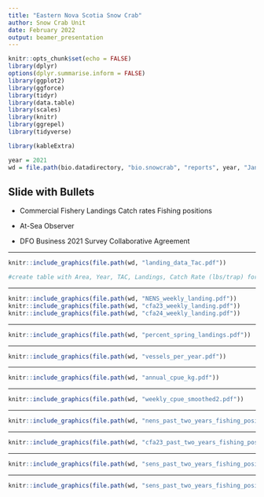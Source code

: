 ```yaml
---
title: "Eastern Nova Scotia Snow Crab"
author: Snow Crab Unit
date: February 2022
output: beamer_presentation
---
```


```r
knitr::opts_chunk$set(echo = FALSE)
library(dplyr)
options(dplyr.summarise.inform = FALSE)
library(ggplot2)
library(ggforce)
library(tidyr)
library(data.table)
library(scales)
library(knitr) 
library(ggrepel) 
library(tidyverse) 

library(kableExtra)

year = 2021
wd = file.path(bio.datadirectory, "bio.snowcrab", "reports", year, "JanuaryMeetings", "fishery")
```
## Slide with Bullets

- Commercial Fishery
    Landings
    Catch rates
    Fishing positions
- At-Sea Observer
    
- DFO Business
    2021 Survey
    Collaborative Agreement

---



```r
knitr::include_graphics(file.path(wd, "landing_data_Tac.pdf"))

#create table with Area, Year, TAC, Landings, Catch Rate (lbs/trap) for NENS, cfa23, cfa 24 for last 3 years
```

---


```r
knitr::include_graphics(file.path(wd, "NENS_weekly_landing.pdf"))
knitr::include_graphics(file.path(wd, "cfa23_weekly_landing.pdf"))
knitr::include_graphics(file.path(wd, "cfa24_weekly_landing.pdf"))

```

---



```r
knitr::include_graphics(file.path(wd, "percent_spring_landings.pdf"))

```

---


```r
knitr::include_graphics(file.path(wd, "vessels_per_year.pdf"))


```

---


```r
knitr::include_graphics(file.path(wd, "annual_cpue_kg.pdf"))


```

---


```r

knitr::include_graphics(file.path(wd, "weekly_cpue_smoothed2.pdf"))


```

---


```r
knitr::include_graphics(file.path(wd, "nens_past_two_years_fishing_positions.pdf"))


```

---


```r
knitr::include_graphics(file.path(wd, "cfa23_past_two_years_fishing_positions.pdf"))


```

---


```r
knitr::include_graphics(file.path(wd, "sens_past_two_years_fishing_positions.pdf"))


```

---


```r
knitr::include_graphics(file.path(wd, "sens_past_two_years_fishing_positions.pdf"))


```

